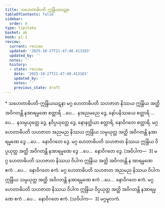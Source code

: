 ```yaml
---
title: သဟေတာဓိပတိ-ဣန္ဒြိယဃဋနာ
tableOfContents: false
sidebar:
  order: 4
type: tipitaka
basket: ab
book: p1-1
review:
  current: review
  updated: '2025-10-27T21:47:40.413103'
  updated_by: ''
  notes: ''
  history:
  - state: review
    date: '2025-10-27T21:47:40.413103'
    updated_by: ''
    notes: ''
    previous_state: draft
---
```



<ReviewStatus review={frontmatter.review} showDetails={true} />

<HypothesisAnnotation frontmatter={frontmatter} />

<DynamicBreadcrumb />

<Paragraph type="center" book="p1-1">
* သဟေတာဓိပတိ-ဣန္ဒြိယဃဋနာ
</Paragraph>

<Division number="482" book="p1-1" e="ch" v="36" p="175">

<Paragraph number="1635" book="p1-1">
မဂ္ဂ ဟေတာဓိပတိ သဟဇာတ နိဿယ ဣန္ဒြိယ အတ္ထိ အဝိဂတန္တိ နအာရမ္မဏေ စတ္တာရိ …ပေ…  နအညမညေ ဒွေ, နော်ပနိဿယေ စတ္တာရိ …ပေ…  နသမ္ပယုတ္တေ ဒွေ, နဝိပ္ပယုတ္တေ ဒွေ, နောနတ္ထိယာ စတ္တာရိ, နောဝိဂတေ စတ္တာရိ.
</Paragraph>

<Paragraph number="1636" book="p1-1">
မဂ္ဂ ဟေတာဓိပတိ သဟဇာတ အညမည နိဿယ ဣန္ဒြိယ သမ္ပယုတ္တ အတ္ထိ အဝိဂတန္တိ နအာရမ္မဏေ ဒွေ …ပေ…  နောဝိဂတေ ဒွေ.
</Paragraph>

<Paragraph number="1637" book="p1-1">
မဂ္ဂ ဟေတာဓိပတိ သဟဇာတ နိဿယ ဣန္ဒြိယ ဝိပ္ပယုတ္တ အတ္ထိ အဝိဂတန္တိ နအာရမ္မဏေ ဒွေ …ပေ…  နောဝိဂတေ ဒွေ. [အဝိပါက—  3]
</Paragraph>

<Paragraph number="1638" book="p1-1">
မဂ္ဂ ဟေတာဓိပတိ သဟဇာတ နိဿယ ဝိပါက ဣန္ဒြိယ အတ္ထိ အဝိဂတန္တိ န အာရမ္မဏေ ဧကံ …ပေ…  နောဝိဂတေ ဧကံ.
</Paragraph>

<Paragraph number="1639" book="p1-1">
မဂ္ဂ ဟေတာဓိပတိ သဟဇာတ အညမည နိဿယ ဝိပါက ဣန္ဒြိယ သမ္ပယုတ္တ အတ္ထိ အဝိဂတန္တိ နအာရမ္မဏေ ဧကံ …ပေ…  နောဝိဂတေ ဧကံ.
</Paragraph>

<Paragraph number="1640" book="p1-1">
မဂ္ဂ ဟေတာဓိပတိ သဟဇာတ နိဿယ ဝိပါက ဣန္ဒြိယ ဝိပ္ပယုတ္တ အတ္ထိ အဝိဂတန္တိ နအာရမ္မဏေ ဧကံ …ပေ…  နောဝိဂတေ ဧကံ. [သဝိပါက—  3]

</Paragraph>
</Division>

<Paragraph number="1641" type="center" book="p1-1">
မဂ္ဂမူလကံ.
</Paragraph>